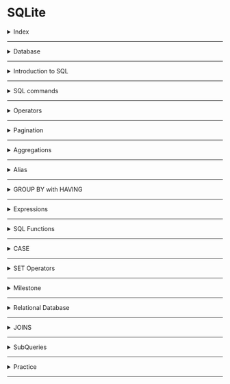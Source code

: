 # SQLite

<details>
<summary>Index</summary>

## Index
* Database
* Introduction to SQL
* SQL commands
* Operators
* Pagination
* Aggregations
* Alias
* GROUP BY with HAVING
* Expressions
* SQL Functions
* CASE
* SET Operators
* Milestone
* Relational Database
* JOINS
* SubQueries

</details>

---

<details>
<summary>Database</summary>

## Database

### Data
Any information that is stored is called data.

__Examples__:
* __Messages & Multimedia__ on WhatsApp
* __Products and orders__ on Amazon
* __Contact details__ in telephone directory..etc

### Database
An organised collection of data is called a database.

### DBMS
__DBMS__ stands for __Database Management System__  
A software that is used to easily __store__ and __access__ data from the database in a secure way.
![DBMS Flow](https://res.cloudinary.com/dwrwbjd3h/image/upload/v1711430974/portfolio/markdown/sqlite/dbms-flow.png)

### Types of Databases
1. Relational Database
2. Non-Relational Database

### Relational Database
__RDBMS__ stands for __Relational DBMS__  
A relational DBMS is a DBMS designed specially for relational database. Relational databases organise the data in the form of tables.

__Examples__ :  
`Oracle`, `MySQL`, `SQLite`

![Relational Database](https://res.cloudinary.com/dwrwbjd3h/image/upload/v1711431091/portfolio/markdown/sqlite/relational-database.png)

### Non-Relational Database
A No-relational DBMS is a DBMS designed specially for non-relational databases. Non-relational databases store the data in a non-tabular form.

Example:  
`MongoDB`, `Redis`


![Non-Relational Database](https://res.cloudinary.com/dwrwbjd3h/image/upload/v1711431091/portfolio/markdown/sqlite/non-relational-database.png)
</details>

---

<details>
<summary>Introduction to SQL</summary>

## Introduction to SQL

__SQL__ stands for __Structured Query Language__  
* SQL is used to perform operations on Relational DBMS.
* SQL is easy to learn
* SQL provides multiple commands to perform (CRUD) various operations like `create`, `retrive`, `update` and `delete` the data.

</details>

---

<details>
<summary>SQL commands</summary>

### SQL commands

__CRUD__ operations:  

| Operation   | Description                                             |
| ----------- | ------------------------------------------------------- |
| Create      | Creating new records or entries in a database or system |
| Retrieve    | Fetching or reading data from a database or system     |
| Update      | Modifying or editing existing data in a database or system |
| Delete      | Removing or deleting records or data from a database or system |


| Operation | SQL Syntax                                        |
| --------- | ------------------------------------------------- |
| Create    | `INSERT INTO table_name (column1, column2) VALUES (value1, value2);` |
| Retrieve  | `SELECT column1, column2 FROM table_name WHERE condition;` |
| Update    | `UPDATE table_name SET column1 = value1, column2 = value2 WHERE condition;` |
| Delete    | `DELETE FROM table_name WHERE condition;` |


#### Create Table

```sql 
CREATE TABLE player(
    name VARCHAR(200),
    age INTEGER,
    score INTEGER
);
```

| Data Type | Description           |
| --------- | --------------------- |
| INTEGER / INT | Represents whole numbers without decimal points. |
| FLOAT | Represents approximate numeric values with decimal points. |
| VARCHAR | Variable-length character strings (strings of varying lengths). |
| TEXT | Stores large amounts of textual data. |
| DATE | Represents a date (year, month, and day). |
| TIME | Represents a time of day (hours, minutes, seconds, and fractions of a second). |
| DATETIME | Represents a combination of date and time. |
| BOOLEAN | Represents true or false values. |

#### Table Information

```sql 
    PRAGMA TABLE_INFO(player);
```

#### Inserting ROWS

```sql 
INSERT INTO 
     player(name, age, score)
VALUES 
     ("Rakesh", 39, 35),
     ("Sai", 47, 30);
```

#### Retrieving Data

##### Selecting All Columns
```sql 
SELECT * 
FROM player;
```

##### Select Specific Column

```sql 
SELECT 
     name, 
     age
FROM 
     player;
```

##### Selecting Specific Rows

`WHERE` clause specifies a condition that has to be satisfied for retrieving the data from a database.

```sql 
SELECT *
FROM player
WHERE name = "Sai";
```

#### Update Rows

##### Update All Rows

```sql 
UPDATE 
    player
SET 
    score = 100;
```

##### Update Specific Rows

```sql
UPDATE 
    player
SET 
   score = 150
WHERE 
   name = "Ram";
```

#### Delete Rows

##### Delete All Rows
```sql 
DELETE FROM 
    player;
```

##### Delete Specific Rows
```sql 
DELETE FROM 
    player
WHERE 
    name = "Shyam";
```

##### Drop Table
`DROP` clause is used to delete a table from the database.
```sql 
DROP TABLE player;
```

##### Alter Table 
`Alter` clause is used to __add__, __delete__, or __modify__ columns in an existing table. Default values for newly added columns in the existing rows will be __NULL__.

```sql 
ALTER TABLE 
   player
ADD 
   jersey_num INT
```

```sql 
ALTER TABLE 
    player RENAME COLUMN jersey_num TO jersey_number;
```

</details>

---

<details>
<summary>Operators</summary>

## Operators

### Comparison Operators
* `__=__`  Equal to
* `__<>__`  Not Equal to
* `__<__`  Less than
* `__>__`  Greater than
* `__<=__`  Less than or Equal to
* `__>=__`  Greater than or Equal to
  
```sql 
  SELECT * 
  FROM player
  WHERE age <> 20;
```

### String Operations
`LIKE` Operator is used to perform queries on strings. This operator is especially used in `WHERE` clause to retrieve all the rows that match the given pattern.

| Symbol            | Description                        | Example                     |
| ----------------- | ---------------------------------- | ----------------------------|
| Percent sign (%)  | Represents zero or more characters | ch%finds ch, chips, chocolate.. |
| Underscore (_)    | Represents a single character      | _atfinds mat, hat, and bat   |


| Pattern           | Example                  | Description                                      |
| ----------------- | ------------------------ | ------------------------------------------------ |
| Exact Match       | `WHERE name LIKE "mobiles"` | Retrieves products whose name is exactly equal to "mobiles" |
| Starts With       | `WHERE name LIKE "mobiles%"` | Retrieves products whose name starts with "mobiles" |
| Ends With         | `WHERE name LIKE "%mobiles"` | Retrieves products whose name ends with "mobiles" |
| Contains          | `WHERE name LIKE "%mobiles%"` | Retrieves products whose name contains "mobiles" anywhere within it |
| Pattern Matching  | `WHERE name LIKE "a_%"`      | Retrieves products whose name starts with "a" and has at least 2 characters in length |


```sql 
SELECT
  *
FROM
  product
WHERE
  category LIKE "Gadgets";
```

Get all the products which have exactly 5 characters in brand from the product table.
```sql 
SELECT
  *
FROM
  product
WHERE
  brand LIKE "_____";
```

### Logical Operators
with logical operators, we can perform queries based on multiple conditions.
* AND
* OR
* NOT

| Operator | Description                                          |
| -------- | ---------------------------------------------------- |
| AND      | Used to fetch rows that satisfy two or more conditions. |
| OR       | Used to fetch rows that satisfy at least one of the given conditions. |
| NOT      | Used to negate a condition in the WHERE clause.     |

```sql 
SELECT
  *
FROM
  product
WHERE
  category = "Clothing"
  AND price <= 1000;
```

```sql 
-- Ignore all the products with name containing "Cake" from the list of products.
SELECT  
  *
FROM
  product
WHERE
  NOT name LIKE "%Cake%";
``` 
![Logical Operators](https://res.cloudinary.com/dwrwbjd3h/image/upload/v1711430996/portfolio/markdown/sqlite/logical-operators.png)

```sql 
SELECT
  *
FROM
  product
WHERE
  brand = "Redmi"
  AND rating > 4
  OR brand = "OnePlus";
```

Above query is equal to below code

```sql 
SELECT
    *
FROM
    product
WHERE
    (brand = "Redmi"
    AND rating > 4)
    OR brand = "OnePlus";
```

### IN operator
Retrieves the corresponding rows from the table if the value of column(c1) is present in the given values(v1,v2,..).
![IN Operator](https://res.cloudinary.com/dwrwbjd3h/image/upload/v1711430995/portfolio/markdown/sqlite/in-operator.png)

```sql 
SELECT
  *
FROM
  product
WHERE
  brand IN ( "Puma", "Levi's", "Mufti", "Lee", "Denim");
```

### BETWEEN Operator
Retrieves all the rows from table that have cloumn(c1) value present between the given range(v1 and v2).
![BETWEEN Operator](https://res.cloudinary.com/dwrwbjd3h/image/upload/v1711430955/portfolio/markdown/sqlite/between_operator.png)

```sql 
SELECT
  name,
  price,
  brand
FROM
  product
WHERE
  price BETWEEN 1000
  AND 5000;
```

Note : When using the BETWEEN operator, the first value should be less than second value. If not, we'll get an incorrect result depending on the DBMS.


### ORDER BY
Arrange Ascending order or Descending order.
`column1 ASC / DESC,`

```sql 
SELECT
  name,
  price,
  rating
FROM
  product
WHERE
  brand = "Puma"
ORDER BY
  price ASC,
  rating DESC;
```

### DISTINCT
`DISTINCT` clause is used to return the distinct i.e unique values.

```sql 
SELECT
  DISTINCT brand
FROM
  product
ORDER BY
  brand;
```

</details>

---

<details>
<summary>Pagination</summary>

## Pagination
we get limited data only.
* LIMIT 
* OFFSET

### LIMIT
LIMIT clause is used to specify the number of rows(n) we would like to have in result.

```sql 
SELECT
  name,
  price,
  rating
FROM
  product
WHERE
  brand = "Puma"
ORDER BY
  rating DESC
LIMIT 2;
```

### OFFSET
OFFSET clause is used to specify the position (from nth row) from where the chunk of the results are to be selected.

```sql 
SELECT
  name,
  price,
  rating
FROM
  product
ORDER BY
  rating DESC
LIMIT 5
OFFSET 5;
```

</details>

---

<details>
<summary>Aggregations</summary>

## Aggregations

### Aggregation Functions
Combining multiple values into a single value is called aggregation.

| Aggregate Function | Description                                      |
| ------------------ | ----------------------------------               |
| COUNT              | Counts the number of values                     |
| SUM                | Adds all the values                              |
| MIN                | Returns the minimum value                        |
| MAX                | Returns the maximum value                        |
| AVG                | Calculates the average of the values            |

![Agregation SUM](https://res.cloudinary.com/dwrwbjd3h/image/upload/v1711430965/portfolio/markdown/sqlite/aggregation_sum.gif)

```sql 
SELECT
  SUM(score)
FROM
  player_match_details
WHERE
  name = "Ram";
```

```sql 
SELECT
  MAX(score),
  MIN(score)
FROM
  player_match_details
WHERE
  year = 2011;
```

```sql 
 SELECT COUNT(*)    
 FROM player_match_details;
```
</details>

---

<details>
<summary>Alias</summary>

## Alias
Using the keyword `AS`, we can provide alternate temporary names to the columns in the output.

```sql
SELECT
  name AS player_name
FROM
  player_match_details;
```
</details>

---

<details>
<summary>GROUP BY with HAVING</summary>

### GROUP BY with HAVING

#### GROUP BY 
The `GROUP BY` clause in SQL is used to group rows which have same values for the mentioned attributes.

```sql 
SELECT
  name, SUM(score) as total_score
FROM
  player_match_details
GROUP BY name;
```
![GROUP BY](https://res.cloudinary.com/dwrwbjd3h/image/upload/v1711430995/portfolio/markdown/sqlite/group_by_having.gif)

```sql 
SELECT
 name, COUNT(*) AS half_centuries
FROM 
 player_match_details
WHERE score >= 50
GROUP BY name;
```
![GROUP BY with HAVING](https://res.cloudinary.com/dwrwbjd3h/image/upload/v1711431017/portfolio/markdown/sqlite/having.gif)

#### HAVING
`HAVING` clause is used to filter the resultant rows after the application of `GROUP BY` clause.

```sql 
SELECT
  name,
  count(*) AS half_centuries
FROM
  player_match_details
WHERE
  score >= 50
GROUP BY
  name
HAVING
  half_centuries > 1;
```

![HAVING](./Assets/having.gif)
</details>

---

<details>
<summary>Expressions</summary>

## Expressions

### Using Expressions in SELECT Clause

```sql 
SELECT 
    id, name, (collection_in_cr-budget_in_cr) as profit
FROM
    movie;
```

### Using Expressions in WHERE Clause

```sql 
SELECT
   *
FROM
   movie
WHERE
   (collection_in_cr - budget_in_cr) >= 50;
```

### Using Expressions in UPDATE Clause
```sql 
UPDATE movie
SET rating = rating/2;
```

### Expressions in HAVING Clause

```sql 
SELECT
  genre
FROM
  movie
GROUP BY
  genre
HAVING
  AVG(collection_in_cr - budget_in_cr) >= 100;
```
</details>

---

<details>
<summary>SQL Functions</summary>

## SQL Functions
1. __Date Functions__: Used to work with dates or times
2. __Cast Functions__: Used to change the data type of a value
3. __Arithmetic Functions__: Used to perform calculations on numbers

### Date Functions

#### strftime()
`strftime()` function is used to extract year, month, day, hour, etc. from a date (or) datetime field based on a specified format as strings.

| Format | Description           | Output Format          | Function                    | Behavior           |
| ------ | --------------------- | ----------------------- | ---------------------------- | ------------------- |
| %Y     | Year                  | 1990, 2021 etc.         | `strftime("%Y", field_name)` | Extract Year        |
| %m     | Month                 | 01 - 12                | `strftime("%m", field_name)` | Extract Month       |
| %d     | Day of the month      | 01 - 31                | `strftime("%d", field_name)` | Extract Day         |
| %H     | Hour                  | 00 - 24                | `strftime("%H", field_name)` | Extract Hour        |

```sql 
SELECT 
    strftime('%m', release_date) as month,
    COUNT(*) as total_movies
FROM
    movie
WHERE
    strftime('%Y', release_date) = '2010'
GROUP BY
    strftime('%m', release_date);
```

#### CAST Function
In database management systems, the CAST function is used to convert a value from one data type to another data type.   
`CAST(value AS data_type);`

```sql 
SELECT
  strftime('%m', release_date) AS MONTH,
  COUNT(*) AS total_movies
FROM
  movie
WHERE
  CAST(strftime('%Y', release_date) AS INTEGER) = 2010
GROUP BY
  strftime('%m', release_date);
```

#### Arithmetic Functions
Arithmetic functions in SQL are used to perform mathematical operations on numeric values. Some commonly used arithmetic functions are `FLOOR`, `CEIL`, and `ROUND`.

* __FLOOR__ Function :  
  The FLOOR function rounds a number to the nearest integer below its current value.
* __CEIL__ Function :  
  The CEIL function rounds a number to the nearest integer above its current value.
* __ROUND__ Function :  
  The ROUND function rounds a number to a specified number of decimal places.


| Function | 2.3 | 3.9 | 4.0 | 5.5 |
|------|-----|-----|-----|-----|
| FLOOR| 2   | 3   | 4   | 5   |
| CEIL | 3   | 4   | 4   | 6   |
| ROUND| 2   | 4   | 4   | 6   |

```sql 
SELECT
  name,
  ROUND(collection_in_cr, 1) AS RoundedValue,
  CEIL(collection_in_cr) AS CeilValue,
  FLOOR(collection_in_cr) AS FloorValue
FROM
  movie;
```

#### String Functions
String functions in SQL are used to manipulate and operate on string values or character data.
 
| SQL Function | Behavior                               |
| ------------ | -------------------------------------- |
| UPPER()      | Converts a string to upper case       |
| LOWER()      | Converts a string to lowercase         |

```sql 
SELECT
  name
FROM
  movie
WHERE
  UPPER(name) LIKE UPPER("%avengers%");
```

</details>

---

<details>
<summary>CASE</summary>

## CASE Clause
SQL provides __CASE__ clause to perform conditional operations. This is similar to the switch case / if-else conditions in other programming languages.

```sql 
SELECT id, name,
  CASE
    WHEN collection_in_cr - budget_in_cr <= 100 THEN collection_in_cr - budget_in_cr * 0.1
    WHEN (collection_in_cr - budget_in_cr > 100
    AND collection_in_cr - budget_in_cr < 500) THEN collection_in_cr - budget_in_cr * 0.15
    ELSE collection_in_cr - budget_in_cr * 0.18
  END AS tax_amount
FROM
  movie;
```
</details>

---

<details>
<summary>SET Operators</summary>

## SET Operators
The SQL Set operation is used to combine the two or more SQL queries.
1. INTERSECT
2. MINUS
3. UNION
4. UNION ALL

```sql 
SELECT actor_id
FROM cast
WHERE movie_id=6

INTERSECT

SELECT actor_id
FROM cast
WHERE movie_id=15;
```

```sql 
SELECT actor_id
FROM cast
WHERE movie_id=6

EXCEPT

SELECT actor_id
FROM cast
WHERE movie_id=15;
```

```sql 
SELECT actor_id
FROM cast
WHERE movie_id=6

UNION

SELECT actor_id
FROM cast
WHERE movie_id=15
ORDER BY 1 DESC;
```

</details>

---

<details>
<summary>Milestone</summary>

## Clauses

| Clause       | How to Use It                             | Functionality                                              |
| ------------ | ---------------------------------------- | --------------------------------------------------------- |
| CREATE TABLE | CREATE TABLE table_name ...               | Creates a new table                                       |
| INSERT       | INSERT INTO table_name ...                | Used to insert new data into the table                     |
| SELECT       | SELECT col1, col2 ...                     | Retrieves the selected columns                             |
| SELECT       | SELECT * FROM ...                         | Retrieves all the columns from a table                    |
| FROM         | FROM table_name                           | Specifies the table(s) where the data columns are located  |
| WHERE        | WHERE col > 5                            | Retrieves specific rows based on given conditions          |
| UPDATE, SET  | UPDATE table_name SET column1 = value1;  | Updates the value of a column for all rows or specific rows|
| DELETE       | DELETE FROM table_name                    | Deletes all rows from the table                            |
| DROP         | DROP TABLE table_name                     | Deletes the table from the database                        |
| ALTER        | ALTER TABLE table_name ...                | Used to add, delete, or modify columns in a table          |
| ORDER BY     | ORDER BY col1 ASC/DESC ...                | Sorts the table based on specified column(s)               |
| DISTINCT     | SELECT DISTINCT col, ...                  | Retrieves unique values from the specified column(s)       |
| LIMIT        | LIMIT 10                                  | Limits the number of rows in the output to the given value |
| OFFSET       | OFFSET 5                                  | Specifies the position (from nth row) for result retrieval |
| GROUP BY     | GROUP BY col ...                         | Groups rows with the same values in the specified columns |
| HAVING       | HAVING col > 20                          | Filters resultant rows after applying the GROUP BY clause  |
| CASE         | CASE WHEN condition1 THEN value1 ... END | Returns a corresponding value when a condition is met     |


## Operators

| Operator  | How to Use It                    | Functionality                                                                                      |
| --------- | -------------------------------- | -------------------------------------------------------------------------------------------------- |
| `<>`        | `WHERE col <> 5 `                 | Filters rows where the given column is not equal to 5 (Other comparison operators: `=, >, <, >=, <=`) |
| `<>`        | `WHERE col <> 5`                  | Filters rows where the given column is not equal to 5 (Other comparison operators: `=, >, <, >=, <=`) |
| LIKE      | `WHERE col LIKE '%Apple%'`        | Retrieves rows where the column contains 'apple' within the text                               |
| AND       | `WHERE col1 > 5 AND col2 < 3`     | Retrieves rows that satisfy all the given conditions                                              |
| OR        | `WHERE col1 > 5 OR col2 < 3`      | Retrieves rows that satisfy at least one of the given conditions                                   |
| NOT       | `WHERE NOT col = 'apple'`         | Retrieves rows if the condition(s) are NOT TRUE                                                    |
| IN        | `WHERE col IN ('Apple', 'Microsoft')` | Retrieves rows if the column value matches any of the given values                       |
| BETWEEN   | `WHERE col BETWEEN 3 AND 5`      | Retrieves rows where the column value falls within the specified range (inclusive)              |

## Functions

| Function     | How to Use It                      | Functionality                                                                      |
| ------------ | ---------------------------------- | ---------------------------------------------------------------------------------- |
| COUNT        | SELECT COUNT(col) ...              | Counts the number of values in the given column                                  |
| SUM          | SELECT SUM(col) ...                | Adds all the values in the given column                                           |
| MIN          | SELECT MIN(col) ...                | Retrieves the minimum value in the given column                                  |
| MAX          | SELECT MAX(col) ...                | Retrieves the maximum value in the given column                                  |
| AVG          | SELECT AVG(col) ...                | Calculates the average of the values in the given column                         |
| strftime()   | strftime("%Y", col) ...            | Extracts the year from the column value in string format (similarly for other date components) |
| CAST()       | CAST(col AS datatype) ...          | Converts the value to the specified data type                                    |
| FLOOR()      | FLOOR(col) ...                     | Rounds a number to the nearest integer below its current value                   |
| CEIL()       | CEIL(col) ...                      | Rounds a number to the nearest integer above its current value                   |
| ROUND()      | ROUND(col) ...                     | Rounds a number to a specified number of decimal places                         |
| UPPER()      | UPPER(col) ...                     | Converts a string to uppercase                                                   |
| LOWER()      | LOWER(col) ...                     | Converts a string to lowercase                                                   |

</details>

---

<details>
<summary>Relational Database</summary>

## Relational Database

### Customer Table
```sql 
CREATE TABLE customer (
   id INTEGER NOT NULL PRIMARY KEY,
   name VARCHAR(250),
   age INT
);
```

### Product Table

```sql 
CREATE TABLE product (
  id INTEGER NOT NULL PRIMARY KEY,
  name VARCHAR(250),
  price INT,
  brand VARCHAR(250),
  category VARCHAR(250)
);
```

### Address Table

```sql 
CREATE TABLE address(
  id INTEGER NOT NULL PRIMARY KEY,
  pin_code INTEGER,
  door_no VARCHAR(250),
  city VARCHAR(250),
  customer_id INTEGER,
  FOREIGN KEY (customer_id) REFERENCES customer(id) ON DELETE CASCADE
);
```

### Cart Table

```sql 
CREATE TABLE cart(
  id INTEGER NOT NULL PRIMARY KEY,
  customer_id INTEGER NOT NULL UNIQUE,
  total_price INTEGER,
  FOREIGN KEY (customer_id) REFERENCES customer(id) ON DELETE CASCADE
);
```

### Cart Product Table (Junction Table)
```sql 
CREATE TABLE cart_product(
  id INTEGER NOT NULL PRIMARY KEY,
  cart_id INTEGER,
  product_id INTEGER,
  quantity INTEGER,
  FOREIGN KEY (cart_id) REFERENCES cart(id) ON DELETE CASCADE,
  FOREIGN KEY (product_id) REFERENCES product(id) ON DELETE CASCADE
);
```
</details>

---

<details>
<summary>JOINS</summary>

## JOINS
JOINS are used to combining the tables. 

### Natural JOIN
`NATURAL JOIN` combines the tables based on the common columns.

![NATURAL JOIN](https://res.cloudinary.com/dwrwbjd3h/image/upload/v1711431052/portfolio/markdown/sqlite/natural_join.gif)

```sql 
SELECT course.name,
  instructor.full_name
FROM course
  NATURAL JOIN instructor
WHERE instructor.full_name = "Alex";
```

### INNER JOIN
`INNER JOIN` combines rows from both the tables if they meet a specified condition.

![INNER JOIN](https://res.cloudinary.com/dwrwbjd3h/image/upload/v1711431017/portfolio/markdown/sqlite/inner_join.gif)

```sql 
SELECT student.full_name,
   review.content,
   review.created_at
FROM 
   student INNER JOIN review 
       ON student.id = review.student_id
WHERE review.course_id = 15;
```

### LEFT JOIN
In `LEFT JOIN`, for each row in the left table, matched rows from the right table are combined. If there is no match, NULL values are assigned to the right half of the rows in the temporary table.

![LEFT JOIN](https://res.cloudinary.com/dwrwbjd3h/image/upload/v1711431007/portfolio/markdown/sqlite/left_join.gif)

```sql 
SELECT student.full_name
FROM 
    student LEFT JOIN student_course
        ON student.id = student_course.student_id
WHERE student_course.id IS NULL;
```

### Joins on Multiple Tables
We can also perform join on a combined table.

```sql 
SELECT T.name AS course_name,
   student.full_name
FROM 
    (course INNER JOIN student_course
         ON course.id = student_course.course_id) AS T
    INNER JOIN student
         ON T.student_id = student.id
WHERE course.instructor_id = 102;
```

### RIGHT JOIN
`RIGHT JOIN` or `RIGHT OUTER JOIN` is vice versa of LEFT JOIN.
I.e., in RIGHT JOIN, for each row in the right table, matched rows from the left table are combined. If there is no match, NULL values are assigned to the left half of the rows in the temporary table.

![RIGHT JOIN](https://res.cloudinary.com/dwrwbjd3h/image/upload/v1711431099/portfolio/markdown/sqlite/right_join.gif)

```sql 
SELECT course.name,
    instructor.full_name
FROM 
    course RIGHT JOIN instructor
        ON course.instructor_id = instructor.instructor_id;
```

### FULL JOIN
`FULL JOIN` or `FULL OUTER JOIN` is the result of both RIGHT JOIN and LEFT JOIN

![FULL JOIN](https://res.cloudinary.com/dwrwbjd3h/image/upload/v1711430980/portfolio/markdown/sqlite/full-join.gif)

```sql 
SELECT course.name,
    instructor.full_name
FROM 
    course FULL JOIN instructor
       ON course.instructor_id = instructor.instructor_id;
```

### CROSS JOIN
In `CROSS JOIN`, each row from the first table is combined with all rows in the second table. 
Cross Join is also called as CARTESIAN JOIN

![CROSS JOIN](https://res.cloudinary.com/dwrwbjd3h/image/upload/v1711430964/portfolio/markdown/sqlite/cross_join.gif)

```sql 
SELECT 
    course.name AS course_name,
    instructor.full_name AS instructor_name
FROM 
    course CROSS JOIN instructor;
```

### SELF JOIN
So far, we have learnt to combine different tables. We can also combine a table with itself. This kind of join is called SELF-JOIN.

```sql 
SELECT sc1.student_id AS student_id1,
  sc2.student_id AS student_id2, sc1.course_id
FROM
   student_course AS sc1
   INNER JOIN student_course AS sc2 ON sc1.course_id = sc2.course_id
WHERE
    sc1.student_id < sc2.student_id;
```

### Summary
| Join Type     | Use Case                                               |
| ------------- | ------------------------------------------------------ |
| Natural Join  | Joins based on common columns                          |
| Inner Join    | Joins based on a given condition                       |
| Left Join     | Retrieves all rows from the left table and matched rows from the right table |
| Right Join    | Retrieves all rows from the right table and matched rows from the left table |
| Full Join     | Retrieves all rows from both tables                    |
| Cross Join    | Generates all possible combinations of rows from both tables |

</details>

---

<details>
<summary>SubQueries</summary>

## SubQueries
We can write nested queries, i.e., a query inside another query.

```sql 
SELECT
   name,
   (
       SELECT AVG(rating)
       FROM product
       WHERE category = "WATCH"
   ) - rating AS rating_variance
FROM product
WHERE category = "WATCH";
```

```sql 
SELECT
  order_id
FROM
  order_details
WHERE
  order_id IN (
    SELECT
      order_id
    FROM
      order_product
    WHERE
      product_id IN (291, 292, 293, 294, 296)
  )
  AND NOT order_id IN (
    SELECT
      order_id
    FROM
      order_product
    WHERE
      product_id IN (227, 228, 229, 232, 233)
  );
```

</details>

---

<details>
<summary>Practice</summary>

## Practice

```sql 
-- 01 create table 
-- CREATE TABLE mytable(
--     id INTEGER NOT NULL PRIMARY KEY,
--     name VARCHAR(200),
--     place VARCHAR(200),
--     salary INTEGER
-- );

-- 02 insert data 
-- INSERT INTO 
--     mytable(id, name, place, salary)
--     VALUES(1, "Praveen", "Hyderabad", 50000),
--           (2, "Navya", "Bangalore", 80000),
--           (3, "Swathi", "Chennai", 70000);

-- 03 select 

-- all columns 
-- SELECT * FROM mytable;

-- specific column 
-- SELECT name FROM mytable;

-- specific row 
-- SELECT name 
-- FROM mytable
-- WHERE name LIKE "Praveen";

-- 04 update 

-- update all rows 
-- UPDATE mytable
-- SET salary = 40000;

-- update specific row 
-- UPDATE mytable
-- SET salary = 80000
-- WHERE name LIKE "Praveen";

-- delete 

-- delete all rows 
-- DELETE FROM mytable;

-- delete specific row 
-- DELETE FROM mytable
-- WHERE name LIKE "Navya";

-- drop 

-- DROP TABLE mytable;

--  order
-- SELECT * 
-- FROM mytable
-- ORDER BY 
--     salary DESC;

-- pagination 
-- SELECT * 
-- FROM mytable
-- ORDER BY 
--     salary DESC
-- LIMIT 1
-- OFFSET 1;
```
</details>

---
